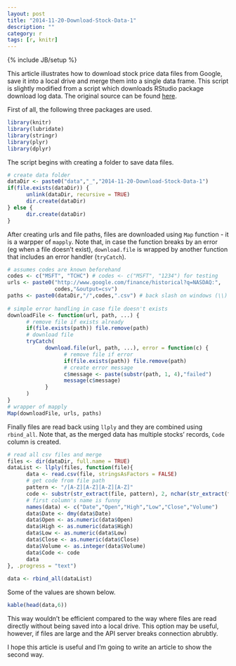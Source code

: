 ```yaml
---
layout: post
title: "2014-11-20-Download-Stock-Data-1"
description: ""
category: r
tags: [r, knitr]
---
```

{% include JB/setup %}

This article illustrates how to download stock price data files from Google, save it into a local drive and merge them into a single data frame. This script is slightly modified from a script which downloads RStudio package download log data. The original source can be found [here](https://github.com/hadley/cran-logs-dplyr/blob/master/1-download.r).  

First of all, the following three packages are used.

```r
library(knitr)
library(lubridate)
library(stringr)
library(plyr)
library(dplyr)
```

The script begins with creating a folder to save data files.

```r
# create data folder
dataDir <- paste0("data","_","2014-11-20-Download-Stock-Data-1")
if(file.exists(dataDir)) { 
      unlink(dataDir, recursive = TRUE)
      dir.create(dataDir)
} else {
      dir.create(dataDir)
}
```

After creating urls and file paths, files are downloaded using `Map` function - it is a warpper of `mapply`. Note that, in case the function breaks by an error (eg when a file doesn't exist), `download.file` is wrapped by another function that includes an error handler (`tryCatch`). 

```r
# assumes codes are known beforehand
codes <- c("MSFT", "TCHC") # codes <- c("MSFT", "1234") for testing
urls <- paste0("http://www.google.com/finance/historical?q=NASDAQ:",
               codes,"&output=csv")
paths <- paste0(dataDir,"/",codes,".csv") # back slash on windows (\\)
 
# simple error handling in case file doesn't exists
downloadFile <- function(url, path, ...) {
      # remove file if exists already
      if(file.exists(path)) file.remove(path)
      # download file
      tryCatch(            
            download.file(url, path, ...), error = function(c) {
                  # remove file if error
                  if(file.exists(path)) file.remove(path)
                  # create error message
                  c$message <- paste(substr(path, 1, 4),"failed")
                  message(c$message)
            }
      )
}
# wrapper of mapply
Map(downloadFile, urls, paths)
```


Finally files are read back using `llply` and they are combined using `rbind_all`. Note that, as the merged data has multiple stocks' records, `Code` column is created.


```r
# read all csv files and merge
files <- dir(dataDir, full.name = TRUE)
dataList <- llply(files, function(file){
      data <- read.csv(file, stringsAsFactors = FALSE)
      # get code from file path
      pattern <- "/[A-Z][A-Z][A-Z][A-Z]"
      code <- substr(str_extract(file, pattern), 2, nchar(str_extract(file, pattern)))
      # first column's name is funny
      names(data) <- c("Date","Open","High","Low","Close","Volume")
      data$Date <- dmy(data$Date)
      data$Open <- as.numeric(data$Open)
      data$High <- as.numeric(data$High)
      data$Low <- as.numeric(data$Low)
      data$Close <- as.numeric(data$Close)
      data$Volume <- as.integer(data$Volume)
      data$Code <- code
      data
}, .progress = "text")
 
data <- rbind_all(dataList)
```

Some of the values are shown below.

```r
kable(head(data,6))
```

This way wouldn't be efficient compared to the way where files are read directly without being saved into a local drive. This option may be useful, however, if files are large and the API server breaks connection abrubtly.

I hope this article is useful and I'm going to write an article to show the second way.
